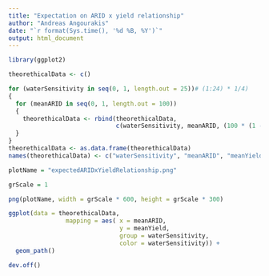 ```yaml
---
title: "Expectation on ARID x yield relationship"
author: "Andreas Angourakis"
date: "`r format(Sys.time(), '%d %B, %Y')`"
output: html_document
---
```


```r
library(ggplot2)
```

```r
theorethicalData <- c()

for (waterSensitivity in seq(0, 1, length.out = 25))# (1:24) * 1/4)
{
  for (meanARID in seq(0, 1, length.out = 100))
  {
    theorethicalData <- rbind(theorethicalData, 
                              c(waterSensitivity, meanARID, (100 * (1 - meanARID) ^ (waterSensitivity * 25 * 1/4) )))
  }
}
theorethicalData <- as.data.frame(theorethicalData)
names(theorethicalData) <- c("waterSensitivity", "meanARID", "meanYield")
```

```r
plotName = "expectedARIDxYieldRelationship.png"

grScale = 1

png(plotName, width = grScale * 600, height = grScale * 300)

ggplot(data = theorethicalData,
                mapping = aes( x = meanARID, 
                               y = meanYield,
                               group = waterSensitivity,
                               color = waterSensitivity)) +
  geom_path()

dev.off()
```
